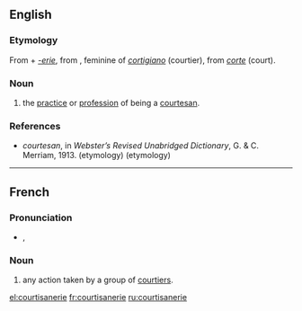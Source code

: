 ==English==

===Etymology===
From {{etyl|frm}} {{term|courtisane||lang=frm}} + ''[[-erie]]'',
from {{etyl|it}} {{term|cortigiana||lang=it}}, feminine of ''[[cortigiano]]'' (courtier), from ''[[corte]]'' (court).

===Noun===
{{en-noun}}

# the [[practice]] or [[profession]] of being a [[courtesan]].

===References===
* ''courtesan'', in ''Webster’s Revised Unabridged Dictionary'', G. & C. Merriam, 1913. (etymology) (etymology)

----

==French==

===Pronunciation===
* {{IPA|lang=fr|/kuʁ.ti.zan.ʁi/}}, {{SAMPA|/kuR.ti.zan.Ri/}}

===Noun===
{{infl|fr|noun}}

# any action taken by a group of [[courtier]]s.

[[el:courtisanerie]]
[[fr:courtisanerie]]
[[ru:courtisanerie]]